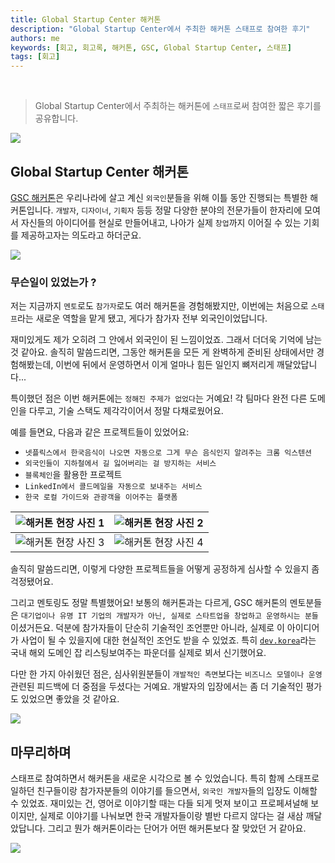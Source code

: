 ```yaml
---
title: Global Startup Center 해커톤
description: "Global Startup Center에서 주최한 해커톤 스태프로 참여한 후기"
authors: me
keywords: [회고, 회고록, 해커톤, GSC, Global Startup Center, 스태프]
tags: [회고]
---
```


<br />

> Global Startup Center에서 주최하는 해커톤에 `스태프`로써 참여한 짧은 후기를 공유합니다.

![](/img/25-03-10-01-35-07.png)

## Global Startup Center 해커톤

[GSC 해커톤](https://lu.ma/n0w11i7e)은 우리나라에 살고 계신 `외국인`분들을 위해 이틀 동안 진행되는 특별한 해커톤입니다.
`개발자`, `디자이너`, `기획자` 등등 정말 다양한 분야의 전문가들이 한자리에 모여서 자신들의 아이디어를 현실로 만들어내고,
나아가 실제 `창업`까지 이어질 수 있는 기회를 제공하고자는 의도라고 하더군요.

![](/img/25-03-10-01-16-32.png)

### 무슨일이 있었는가 ?

저는 지금까지 `멘토`로도 `참가자`로도 여러 해커톤을 경험해봤지만, 이번에는 처음으로 `스태프`라는 새로운 역할을 맡게 됐고, 게다가 참가자 전부 외국인이었답니다.

재미있게도 제가 오히려 그 안에서 외국인이 된 느낌이었죠. 그래서 더더욱 기억에 남는 것 같아요. 솔직히 말씀드리면, 그동안 해커톤을 모든 게 완벽하게 준비된 상태에서만 경험해봤는데, 이번에 뒤에서 운영하면서 이게 얼마나 힘든 일인지 뼈저리게 깨달았답니다...

특이했던 점은 이번 해커톤에는 `정해진 주제가 없었다`는 거예요! 각 팀마다 완전 다른 도메인을 다루고, 기술 스택도 제각각이어서 정말 다채로웠어요.

예를 들면요, 다음과 같은 프로젝트들이 있었어요:

- `넷플릭스에서 한국음식이 나오면 자동으로 그게 무슨 음식인지 알려주는 크롬 익스텐션`
- `외국인들이 지하철에서 길 잃어버리는 걸 방지하는 서비스`
- `블록체인`을 활용한 프로젝트
- `LinkedIn에서 콜드메일을 자동으로 보내주는 서비스`
- `한국 로컬 가이드와 관광객을 이어주는 플랫폼`

| ![해커톤 현장 사진 1](/img/25-03-10-01-19-19.png) | ![해커톤 현장 사진 2](/img/25-03-10-01-20-09.png) |
| :-----------------------------------------------: | :-----------------------------------------------: |
| ![해커톤 현장 사진 3](/img/25-03-10-01-20-32.png) | ![해커톤 현장 사진 4](/img/25-03-10-01-20-56.png) |

솔직히 말씀드리면, 이렇게 다양한 프로젝트들을 어떻게 공정하게 심사할 수 있을지 좀 걱정됐어요.

그리고 멘토링도 정말 특별했어요! 보통의 해커톤과는 다르게,
GSC 해커톤의 멘토분들은 `대기업이나 유명 IT 기업의 개발자가 아닌, 실제로 스타트업을 창업하고 운영하시는 분들`이셨거든요.
덕분에 참가자들이 단순히 기술적인 조언뿐만 아니라, 실제로 이 아이디어가 사업이 될 수 있을지에 대한 현실적인 조언도 받을 수 있었죠.
특히 [`dev.korea`](https://dev-korea.com/)라는 국내 해외 도메인 잡 리스팅보여주는 파운더를 실제로 뵈서 신기했어요.

다만 한 가지 아쉬웠던 점은, 심사위원분들이 `개발적인 측면`보다는 `비즈니스 모델이나 운영` 관련된 피드백에 더 중점을 두셨다는 거예요. 개발자의 입장에서는 좀 더 기술적인 평가도 있었으면 좋았을 것 같아요.

![](/img/25-03-10-01-17-29.png)

## 마무리하며

스태프로 참여하면서 해커톤을 새로운 시각으로 볼 수 있었습니다. 특히 함께 스태프로 일하던 친구들이랑 참가자분들의 이야기를 들으면서,
`외국인 개발자`들의 입장도 이해할 수 있었죠. 재미있는 건, 영어로 이야기할 때는 다들 되게 멋져 보이고 프로페셔널해 보이지만,
실제로 이야기를 나눠보면 한국 개발자들이랑 별반 다르지 않다는 걸 새삼 깨달았답니다. 그리고 뭔가 해커톤이라는 단어가 어떤 해커톤보다 잘 맞았던 거 같아요.

![](/img/gsc-hackerthon.jpg)
